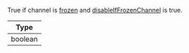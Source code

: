 True if channel is [frozen](https://getstream.io/chat/docs/javascript/freezing_channels/?language=javascript&q=frozen) and [disableIfFrozenChannel](../../../core-components/channel.mdx#disableiffrozenchannel) is true.

| Type    |
| ------- |
| boolean |

